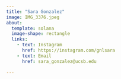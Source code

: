 ```yaml
---
title: "Sara Gonzalez"
image: IMG_3376.jpeg
about:
  template: solana
  image-shape: rectangle
  links: 
    - text: Instagram
      href: https://instagram.com/gnlsara
    - text: Email
      href: sara_gonzalez@ucsb.edu
    
---
```



